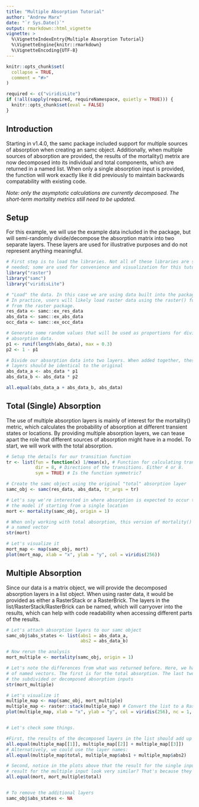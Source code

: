 ```yaml
---
title: "Multiple Absorption Tutorial"
author: "Andrew Marx"
date: "`r Sys.Date()`"
output: rmarkdown::html_vignette
vignette: >
  %\VignetteIndexEntry{Multiple Absorption Tutorial}
  %\VignetteEngine{knitr::rmarkdown}
  %\VignetteEncoding{UTF-8}
---
```


```r
knitr::opts_chunk$set(
  collapse = TRUE,
  comment = "#>"
)

required <- c("viridisLite")
if (!all(sapply(required, requireNamespace, quietly = TRUE))) {
  knitr::opts_chunk$set(eval = FALSE)
}
```

## Introduction

Starting in v1.4.0, the samc package included support for multiple sources of absorption when creating an samc object. Additionally, when multiple sources of absorption are provided, the results of the mortality() metrix are now decomposed into its individual and total components, which are returned in a named list. When only a single absorption input is provided, the function will work exactly like it did previously to maintain backwards compatability with existing code.

*Note: only the asymptotic calculations are currently decomposed. The short-term mortality metrics still need to be updated.*


## Setup

For this example, we will use the example data included in the package, but will semi-randomly divide/decompose the absorption matrix into two separate layers. These layers are used for illustrative purposes and do not represent anything meaningful.

```r
# First step is to load the libraries. Not all of these libraries are stricly
# needed; some are used for convenience and visualization for this tutorial.
library("raster")
library("samc")
library("viridisLite")

# "Load" the data. In this case we are using data built into the package.
# In practice, users will likely load raster data using the raster() function
# from the raster package.
res_data <- samc::ex_res_data
abs_data <- samc::ex_abs_data
occ_data <- samc::ex_occ_data

# Generate some random values that will be used as proportions for dividing the
# absorption data.
p1 <- runif(length(abs_data), max = 0.3)
p2 <- 1 - p1

# Divide our absorption data into two layers. When added together, these two
# layers should be identical to the original
abs_data_a <- abs_data * p1
abs_data_b <- abs_data * p2

all.equal(abs_data_a + abs_data_b, abs_data)
```


## Total (Single) Absorption

The use of multiple absorption layers is mainly of interest for the mortality() metric, which calculates the probability of absorption at different transient states or locations. By providing multiple absorption layers, we can tease apart the role that different sources of absorption might have in a model. To start, we will work with the total absorption.

```r
# Setup the details for our transition function
tr <- list(fun = function(x) 1/mean(x), # Function for calculating transition probabilities
           dir = 8, # Directions of the transitions. Either 4 or 8.
           sym = TRUE) # Is the function symmetric?

# Create the samc object using the original "total" absorption layer
samc_obj <- samc(res_data, abs_data, tr_args = tr)

# Let's say we're interested in where absorption is expected to occur throughout
# the model if starting from a single location
mort <- mortality(samc_obj, origin = 1)

# When only working with total absorption, this version of mortality() returns
# a named vector
str(mort)

# Let's visualize it
mort_map <- map(samc_obj, mort)
plot(mort_map, xlab = "x", ylab = "y", col = viridis(256))
```


## Multiple Absorption

Since our data is a matrix object, we will provide the decomposed absorption layers in a list object. When using raster data, it would be provided as either a RasterStack or a RasterBrick. The layers in the list/RasterStack/RasterBrick can be named, which will carryover into the results, which can help with code readability when accessing different parts of the results.

```r
# Let's attach absorption layers to our samc object
samc_obj$abs_states <- list(abs1 = abs_data_a,
                            abs2 = abs_data_b)

# Now rerun the analysis
mort_multiple <- mortality(samc_obj, origin = 1)

# Let's note the differences from what was returned before. Here, we have a list
# of named vectors. The first is for the total absorption. The last two are for
# the subdivided or decomposed absorption inputs
str(mort_multiple)

# Let's visualize it
multiple_map <- map(samc_obj, mort_multiple)
multiple_map <- raster::stack(multiple_map) # Convert the list to a RasterStack for plotting
plot(multiple_map, xlab = "x", ylab = "y", col = viridis(256), nc = 1, nr = 3)


# Let's check some things.

#First, the results of the decomposed layers in the list should add up to the total result
all.equal(multiple_map[[1]], multiple_map[[2]] + multiple_map[[3]])
# Alternatively, we could use the layer names:
all.equal(multiple_map$total, multiple_map$abs1 + multiple_map$abs2)

# Second, notice in the plots above that the result for the single input and the total
# result for the multiple input look very similar? That's because they are identical
all.equal(mort, mort_multiple$total)


# To remove the additional layers
samc_obj$abs_states <- NA
```

